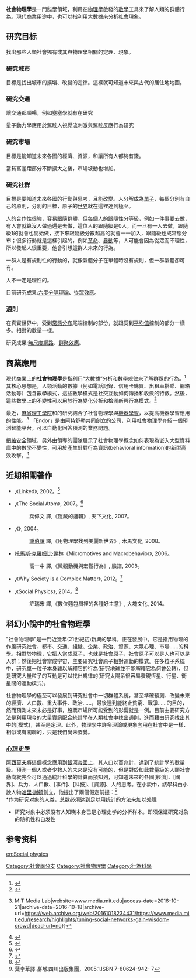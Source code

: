 {{Expert|time=2015-12-14T03:47:35+00:00}}

'''社會物理學'''是一門[[科學|科學]]領域，利用在[[物理學|物理學]]啟發的[[數學|數學]]工具來了解人類的群體行為。現代商業用途中，也可以指利用[[大數據|大數據]]來分析[[社會|社會]]現象。

== 研究目标 ==
找出那些人類社會獨有或其與物理學相關的定理、現象。
=== 研究城市 ===
目標是找出城市的擴增、改變的定律。這樣就可知道未來與古代的居住地地圖。
=== 研究交通 ===
讓交通都順暢，例如壅塞學就有在研究

量子動力學應用於駕駛人視覺流刺激與駕駛反應行為研究

=== 研究市場 ===
目標是能知道未來各國的經濟、資源，和讓所有人都夠有錢。

當貧富差距部分不斷擴大之後，市場坡動也增加。

=== 研究社群 ===
目標是要知道未來各國的行動與思考，且能改變。人分解成為[[單子|單子]]，每個分別有自己的原則，分別的目標，原子的[[世界|世界]]就在這裡達到極至。

人的合作性很強，容易跟隨群體，但每個人的跟隨性分等級，例如一件事要去做，有人會就算沒人做過還是去做，這位人的跟隨級是0人，而一旦有一人去做，跟隨級1的就會也開始做，接下來跟隨級分數越高的就會一一加入，跟隨級也成常態分布；很多行動就是這樣引起的，例如[[革命|革命]]、[[暴動|暴動]]等，人可能會因為從眾而不理性，所以發起人很重要，他會引想這群人未來的行為。

一群人是有規則性的行動的，就像氣體分子在單體時沒有規則，但一群氣體卻可有。

人不一定是理性的。

目前研究成果:[[六度分隔理論|六度分隔理論]]、[[從眾效應|從眾效應]]。

=== 通則 ===
在真實世界中，受到[[常態分布|常態分布]]尾端控制的部份，就跟受到[[平均值|平均值]]控制的部分一樣多。相對的數量一樣。

研究成果:[[無尺度網路|無尺度網路]]、[[群聚效應|群聚效應]]。

== 商業應用 ==
現代商業上的'''社會物理學'''是指利用“[[大數據|大數據]]”分析和數學規律來了解[[群眾|群眾]]的行為。<ref>{{Cite journal|last=GEORGE|first=Gerard|last2=HAAS|first2=Martine R.|last3=PENTLAND|first3=Alex|year=2014|title=Big Data and Management: From the Editors|url=http://ink.library.smu.edu.sg/lkcsb_research/4621/|journal=Academy of Management Journal|volume=57|issue=2|pages=321–326|doi=10.5465/amj.2014.4002|access-date=2017-06-23|archive-date=2017-04-17|archive-url=https://web.archive.org/web/20170417190258/http://ink.library.smu.edu.sg/lkcsb_research/4621/|dead-url=no}}</ref>其核心思想是，人類活動的數據（例如電話記錄、信用卡購買、出租車撘乘、網絡活動等）包含數學模式，這些數學模式是社交互動如何傳播和收斂的特徵。然後，這些數學上的不變性可以用於行為變化分析和檢測新興行為模式。<ref>{{Cite web|url=https://www.ibm.com/analytics/us/en/technology/predictive-analytics/|title=Predictive Analytics|last=|first=|date=|website=|publisher=|access-date=|archive-date=2017-07-15|archive-url=https://web.archive.org/web/20170715234646/https://www.ibm.com/analytics/us/en/technology/predictive-analytics/|dead-url=no}}</ref>

最近，[[麻省理工學院|麻省理工學院]]{{link-en|艾力克斯•潘特蘭|Alex Pentland}}和{{link-en|亞尼弗•阿特舒勒|Yaniv Altshuler}}的研究結合了社會物理學與[[機器學習|機器學習]]，以提高機器學習應用的性能。<ref>{{Cite web|url=https://www.media.mit.edu/research/highlights/tuning-social-networks-gain-wisdom-crowd|title=Tuning Social Networks to Gain the Wisdom of the Crowd {{!}} MIT Media Lab|website=www.media.mit.edu|access-date=2016-10-21|archive-date=2016-10-18|archive-url=https://web.archive.org/web/20161018234431/https://www.media.mit.edu/research/highlights/tuning-social-networks-gain-wisdom-crowd|dead-url=no}}</ref> 「Endor」是由阿特舒勒共同創立的公司，利用社會物理學介紹一個預測智能平台，可以自動化回答預測的業務問題。

[[網絡安全|網絡安全]]領域，另外由{{link-en|亞尼弗•阿特舒勒|Yaniv Altshuler}}領導的團隊展示了社會物理學概念如何表現為嵌入大型資料庫中的數學不變性，可用於產生針對行為資訊(behavioral information)的新型高效攻擊。<ref>{{Cite journal|last=Altshuler|first=Yaniv|last2=Aharony|first2=Nadav|last3=Pentland|first3=Alex|last4=Elovici|first4=Yuval|last5=Cebrian|first5=Manuel|year=2011|title=Stealing Reality: When Criminals Become Data Scientists (or Vice Versa)|url=http://web.media.mit.edu/~yanival/IEEE_Intelligent_Systems.pdf|journal=IEEE Intelligent Systems|volume=26|issue=6|access-date=2017-06-23|archive-date=2013-06-03|archive-url=https://web.archive.org/web/20130603172119/http://web.media.mit.edu/~yanival/IEEE_Intelligent_Systems.pdf|dead-url=no}}</ref>

==近期相關著作==
*{{link-en|巴拉巴西|Albert-László Barabási}},《Linked》, 2002。<ref>{{Cite book|title=Linked: The New Science of Networks|last=Barabási|first=Albert-László|publisher=Perseus Books Group|year=2002|isbn=|location=|pages=|quote=|via=}}</ref>
*{{link-en|布侃南|Mark Buchanan}},《The Social Atom》, 2007。<ref>{{Cite book|title=The Social Atom - why the Rich get Richer, Cheaters get Caught, and Your Neighbor Usually Looks Like You|last=Buchanan|first=Mark|publisher=Bloomsbury USA|year=2007|isbn=|location=|pages=x - xi|quote=|via=}}</ref>
*:葉偉文 譯,《隱藏的邏輯》, 天下文化, 2007。
*{{link-en|菲利浦．鮑爾|Philip Ball}} ,《{{link-en|Critical Mass}}》, 2004。
*: [[謝伯讓|謝伯讓]] 譯,《用物理學找到美麗新世界》, 木馬文化, 2008。
*[[托馬斯·克羅姆比·謝林|托馬斯·克羅姆比·謝林]]《Micromotives and Macrobehavior》, 2006。
*: 高一中 譯,《微觀動機與宏觀行為》, 臉譜, 2008。
*{{link-en|菲利浦．鮑爾|Philip Ball}} ,《Why Society is a Complex Matter》, 2012。<ref>{{Cite book|title=Why Society is a Complex Matter: Meeting Twenty-First Century Challenges with a New Kind of Science|last=Ball|first=Philip|publisher=Springer|year=2012|isbn=|location=|pages=|quote=|via=}}</ref> 
*{{link-en|艾力克斯·潘特蘭|Alex Pentland}} ,《Social Physics》, 2014。<ref>{{Cite book|title=Social Physics: How Good Ideas Spread—the Lessons from a New Science|last=Pentland|first=Alex|publisher=Penguin|year=2014|isbn=|location=|pages=|quote=|via=}}</ref>
*: 許瑞宋 譯,《數位麵包屑裡的各種好主意》, 大塊文化, 2014。

==科幻小說中的社會物理學==
"社會物理學"是一門近幾年(21世紀初)新興的學科，正在發展中。它是指用物理的作風研究社會、都市、交通、組織、企業、政治、資源、大眾心理、市場......的科學。相對於物理，它把人當成原子，也就是社會原子，社會原子可以是人也可以是人群；然後把社會當成宇宙，主要研究社會原子相對運動的模式。在多粒子系統中，研究單一粒子本身難以解釋它的行為(研究地球並不能解釋它為何會公轉)，但是研究大量粒子的互動是可以找出規律的(研究太陽系很容易發現恆星、行星、衛星間的運動模式)。

社會物理學的極至可以發展到研究社會中一切群體系統，甚至準確預測、改變未來的經濟、人口數、重大事件、政治......，最後達到能終止貧窮、戰爭......的目的，然而預測未來未必是好事，股票市場所可能受到的影響就是一例。目前主要研究方法是利用現今的大量資訊配合統計學在人類社會中找出通則，進而藉由研究找出其中的[模式]，甚至是定理。此外，物理學中許多理論或現象套用在社會中是一樣、相似或有關聯的，只是我們尚未發覺。

===[[心理史學_(阿西莫夫)|心理史學]]===
[[阿西莫夫|阿西莫夫]]將這個概念應用到[[銀河帝國|銀河帝國]]上，其人口以百兆計，達到了統計學的數量級。預測一個人或者少數人的未來是沒有可能的，但是對於如此數量級的人類社會動向就完全可以通過統計科學的計算而預知到，可知道未來的各國[經濟]、[國界]、兵力、人口數、[事件]、[科技]、[資源]、人的思考。在小說中，該學科由小說人物[[哈里·謝頓|哈里·謝頓]]創立，他提出了兩個假定前提：<ref>葉李華譯.''基地''.四川出版集團，2005.1.ISBN 7-80624-942- 7</ref><br />
*作为研究对象的人类，总数必须达到足以用统计的方法来加以处理
*研究对象中必须没有人知晓本身已是心理史学的分析样本。即须保证研究对象的随机性和自发性

==参考资料==
{{Reflist}}

[[Category:社會學分支|Category:社會學分支]]
[[Category:社會物理學|Category:社會物理學]]
[[Category:行為科學|Category:行為科學]]

[[en:Social_physics|en:Social physics]]